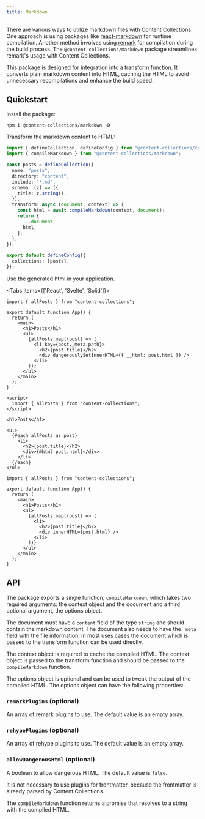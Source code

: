 ```yaml
---
title: Markdown
---
```


There are various ways to utilize markdown files with Content Collections. One approach is using packages like [react-markdown](https://github.com/remarkjs/react-markdown) for runtime compilation. Another method involves using [remark](https://github.com/remarkjs/remark) for compilation during the build process. The `@content-collections/markdown` package streamlines remark's usage with Content Collections.

This package is designed for integration into a [transform](/docs/transform) function. It converts plain markdown content into HTML, caching the HTML to avoid unnecessary recompilations and enhance the build speed.

## Quickstart

<div className="steps">
<div className="step">

Install the package:

```package-install
npm i @content-collections/markdown -D
```

</div>
<div className="step">

Transform the markdown content to HTML:

```ts
import { defineCollection, defineConfig } from "@content-collections/core";
import { compileMarkdown } from "@content-collections/markdown";

const posts = defineCollection({
  name: "posts",
  directory: "content",
  include: "*.md",
  schema: (z) => ({
    title: z.string(),
  }),
  transform: async (document, context) => {
    const html = await compileMarkdown(context, document);
    return {
      ...document,
      html,
    };
  },
});

export default defineConfig({
  collections: [posts],
});
```

</div>
<div className="step">

Use the generated html in your application.

<Tabs items={['React', 'Svelte', 'Solid']}>
<Tab value="React">

```tsx
import { allPosts } from "content-collections";

export default function App() {
  return (
    <main>
      <h1>Posts</h1>
      <ul>
        {allPosts.map((post) => (
          <li key={post._meta.path}>
            <h2>{post.title}</h2>
            <div dangerouslySetInnerHTML={{ __html: post.html }} />
          </li>
        ))}
      </ul>
    </main>
  );
}
```

</Tab>
<Tab value="Svelte">

```svelte
<script>
  import { allPosts } from "content-collections";
</script>

<h1>Posts</h1>

<ul>
  {#each allPosts as post}
    <li>
      <h2>{post.title}</h2>
      <div>{@html post.html}</div>
    </li>
  {/each}
</ul>
```

</Tab>
<Tab value="Solid">

```tsx
import { allPosts } from "content-collections";

export default function App() {
  return (
    <main>
      <h1>Posts</h1>
      <ul>
        {allPosts.map((post) => (
          <li>
            <h2>{post.title}</h2>
            <div innerHTML={post.html} />
          </li>
        ))}
      </ul>
    </main>
  );
}
```

</Tab>
</Tabs>

</div>
</div>

## API

The package exports a single function, `compileMarkdown`, which takes two required arguments: the context object and the document and a third optional argument, the options object.

The document must have a `content` field of the type `string` and should contain the markdown content. The document also needs to have the `_meta` field with the file information. In most uses cases the document which is passed to the transform function can be used directly.

The context object is required to cache the compiled HTML. The context object is passed to the transform function and should be passed to the `compileMarkdown` function.

The options object is optional and can be used to tweak the output of the compiled HTML. The options object can have the following properties:

### `remarkPlugins` (optional)

An array of remark plugins to use. The default value is an empty array.

### `rehypePlugins` (optional)

An array of rehype plugins to use. The default value is an empty array.

### `allowDangerousHtml` (optional)

A boolean to allow dangerous HTML. The default value is `false`.

It is not necessary to use plugins for frontmatter, because the frontmatter is already parsed by Content Collections.

The `compileMarkdown` function returns a promise that resolves to a string with the compiled HTML.
